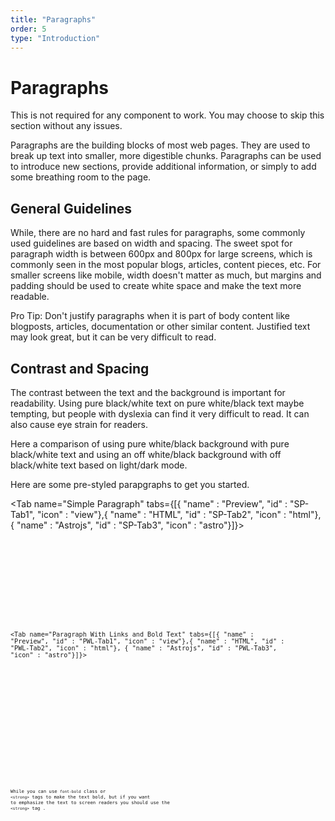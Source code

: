 ```yaml
---
title: "Paragraphs"
order: 5
type: "Introduction"
---
```



# Paragraphs

<Alerts type="info">
    This is not required for any component to work. You may choose to skip this section without any issues.
</Alerts>

Paragraphs are the building blocks of most web pages. They are used to break up text into smaller, more digestible chunks. Paragraphs can be used to introduce new sections, provide additional information, or simply to add some breathing room to the page.

## General Guidelines

While, there are no hard and fast rules for paragraphs, some commonly used guidelines are based on width and spacing. The sweet spot for paragraph width is between 600px and 800px for large screens, which is commonly seen in the most popular blogs, articles, content pieces, etc. For smaller screens like mobile, width doesn't matter as much, but margins and padding should be used to create white space and make the text more readable.

Pro Tip: Don't justify paragraphs when it is part of body content like blogposts, articles, documentation or other similar content. Justified text may look great, but it can be very difficult to read.

## Contrast and Spacing

The contrast between the text and the background is important for readability. Using pure black/white text on pure white/black text maybe tempting, but people with dyslexia can find it very difficult to read. It can also cause eye strain for readers.

Here a comparison of using pure white/black background with pure black/white text and using an off white/black background with off black/white text based on light/dark mode.

<Card />

Here are some pre-styled parapgraphs to get you started.

<Tab name="Simple Paragraph" tabs={[{ "name" : "Preview", "id" : "SP-Tab1", "icon" : "view"},{ "name" : "HTML", "id" : "SP-Tab2", "icon" : "html"}, { "name" : "Astrojs", "id" : "SP-Tab3", "icon" : "astro"}]}>

<section
  id="SP-Tab1-panel"
  role="tabpanel"
  data-role="tabpanel"
  aria-labelledby="SP-Tab1">
  <Paragraph />
</section>

<section id ="SP-Tab2-panel" role="tabpanel"  data-role="tabpanel" aria-labelledby="SP-Tab2" class="hidden">

<Code
  code={ParagraphCode}
  lang="html"
  wrap="true"
  data-pagefind-ignore
/>

</section>

<section id ="SP-Tab3-panel" role="tabpanel"  data-role="tabpanel" aria-labelledby="SP-Tab3" class="hidden">

<Code
  code={ParagraphCodeAstro}
  lang="astro"
  title="Paragraph.astro"
  wrap="true"
  data-pagefind-ignore
/>

</section>

</Tab>

<Tab name="Paragraph With Links and Bold Text" tabs={[{ "name" : "Preview", "id" : "PWL-Tab1", "icon" : "view"},{ "name" : "HTML", "id" : "PWL-Tab2", "icon" : "html"}, { "name" : "Astrojs", "id" : "PWL-Tab3", "icon" : "astro"}]}>

<section
  id="PWL-Tab1-panel"
  role="tabpanel"
  data-role="tabpanel"
   aria-labelledby="PWL-Tab1">
  <AltParagraph />
</section>

<section id ="PWL-Tab2-panel" role="tabpanel"  data-role="tabpanel" aria-labelledby="PWL-Tab2" class="hidden">

<Code
  code={AltParagraphCode}
  lang="html"
  wrap="true"
  data-pagefind-ignore
/>

</section>

<section id ="PWL-Tab3-panel" role="tabpanel"  data-role="tabpanel" aria-labelledby="PWL-Tab3" class="hidden">

<Code
  code={AltParagraphCodeAstro}
  lang="astro"
  title="AltParagraph.astro"
  wrap="true"
  data-pagefind-ignore
/>

</section>

</Tab>

While you can use `font-bold` class or `<strong>` tags to make the text bold, but if you want to emphasize the text to screen readers you should use the `<strong>` tag .
